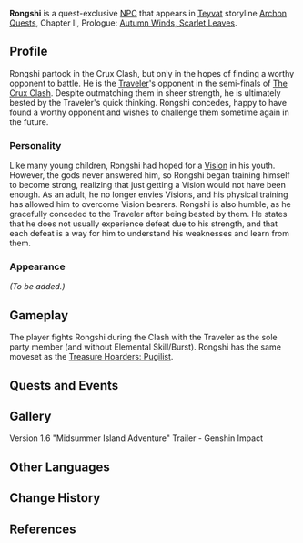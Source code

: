 {{Meta
<!-- REMOVE THIS TEMPLATE AFTER ADDING MISSING INFO -->
|missing_NPC_profile  = yes
}}
{{Character Infobox
|image            = NPC Rongshi.png
|type             = Quest NPC
|region           = Liyue
|title            = Dark Horse
|voiceEN          = [https://www.kayleigh-mckee.com/ Kayleigh McKee]<ref>Twitter: [https://twitter.com/ghaspeyvo/status/1410091231456096256 EN VA Self Announcement]</ref>
}}
'''Rongshi'''{{Lang|zh=戎世|zh_rm=Róngshì}} is a quest-exclusive [[NPC]] that appears in [[Teyvat]] storyline [[Archon Quests]], Chapter II, Prologue: [[Autumn Winds, Scarlet Leaves]].

==Profile==
Rongshi partook in the Crux Clash, but only in the hopes of finding a worthy opponent to battle. He is the [[Traveler]]'s opponent in the semi-finals of [[The Crux Clash]]. Despite outmatching them in sheer strength, he is ultimately bested by the Traveler's quick thinking. Rongshi concedes, happy to have found a worthy opponent and wishes to challenge them sometime again in the future.

===Personality===
Like many young children, Rongshi had hoped for a [[Vision]] in his youth. However, the gods never answered him, so Rongshi began training himself to become strong, realizing that just getting a Vision would not have been enough. As an adult, he no longer envies Visions, and his physical training has allowed him to overcome Vision bearers. Rongshi is also humble, as he gracefully conceded to the Traveler after being bested by them. He states that he does not usually experience defeat due to his strength, and that each defeat is a way for him to understand his weaknesses and learn from them.

===Appearance===
''(To be added.)''

==Gameplay==
The player fights Rongshi during the Clash with the Traveler as the sole party member (and without Elemental Skill/Burst). Rongshi has the same moveset as the [[Treasure Hoarders: Pugilist]].

==Quests and Events==
{{Quest Appearances}}

==Gallery==
<gallery hideaddbutton="true" captionalign="center">
Version 1.6 "Midsummer Island Adventure" Trailer - Genshin Impact
</gallery>

==Other Languages==
{{Other Languages|default_hidden = 1
|en      = Rongshi
|zhs     = 戎世
|zhs_rm  = Róngshì
|zht     = 戎世
|zht_rm  = Róngshì
|ja      = 戎世
|ja_rm   = Juusei{{Assumed}}
|ko      = 세웅
|ko_rm   = Se'ung
|es      = Rongshi
|fr      = Rongshi
|ru      = Жун Ши
|th      = Rongshi
|vi      = Rongshi
|de      = Rongshi
|id      = Rongshi
|pt      = Rongshi
}}

==Change History==
{{Change History|1.6}}

==References==
{{Reflist}}